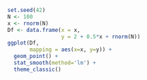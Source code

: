 ```r
set.seed(42)
N <- 100
x <- rnorm(N)
Df <- data.frame(x = x, 
                 y = 2 + 0.5*x + rnorm(N))
ggplot(Df,
       mapping = aes(x=x, y=y)) +
  geom_point() +
  stat_smooth(method='lm') +
  theme_classic()

```